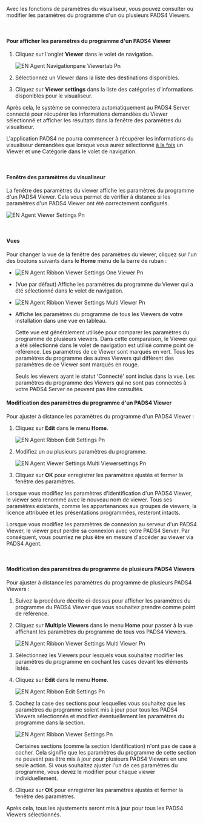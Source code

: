 Avec les fonctions de paramètres du visualiseur, vous pouvez consulter ou modifier les paramètres du programme d'un ou plusieurs PADS4 Viewers.

 

#### **Pour afficher les paramètres du programme d'un PADS4 Viewer**

1. Cliquez sur l'onglet **Viewer** dans le volet de navigation.

   ![EN Agent Navigationpane Viewertab Pn](/images/digital-signage/windows-applications/agent/remote-management-and-monitoring/EN-Agent-Navigationpane-Viewertab.png)
2. Sélectionnez un Viewer dans la liste des destinations disponibles.
3. Cliquez sur **Viewer settings** dans la liste des catégories d'informations disponibles pour le visualiseur.

Après cela, le système se connectera automatiquement au PADS4 Server connecté pour récupérer les informations demandées du Viewer sélectionné et afficher les résultats dans la fenêtre des paramètres du visualiseur.

<Warning>
  L'application PADS4 ne pourra commencer à récupérer les informations du visualiseur demandées que lorsque vous aurez sélectionné <u>à la fois</u> un Viewer et une Catégorie dans le volet de navigation.
</Warning>

 

#### **Fenêtre des paramètres du visualiseur**

La fenêtre des paramètres du viewer affiche les paramètres du programme d'un PADS4 Viewer. Cela vous permet de vérifier à distance si les paramètres d'un PADS4 Viewer ont été correctement configurés.

![EN Agent Viewer Settings Pn](/images/digital-signage/windows-applications/agent/remote-management-and-monitoring/EN-Agent-ViewerSettings.png)

 

#### **Vues**

Pour changer la vue de la fenêtre des paramètres du viewer, cliquez sur l'un des boutons suivants dans le **Home** menu de la barre de ruban :

* ![EN Agent Ribbon Viewer Settings One Viewer Pn](/images/digital-signage/windows-applications/agent/remote-management-and-monitoring/EN-Agent-Ribbon-ViewerSettings-OneViewer.png)

* (Vue par défaut) Affiche les paramètres du programme du Viewer qui a été sélectionné dans le volet de navigation.

* ![EN Agent Ribbon Viewer Settings Multi Viewer Pn](/images/digital-signage/windows-applications/agent/remote-management-and-monitoring/EN-Agent-Ribbon-ViewerSettings-MultiViewer.png)

* Affiche les paramètres du programme de tous les Viewers de votre installation dans une vue en tableau.

  Cette vue est généralement utilisée pour comparer les paramètres du programme de plusieurs viewers. Dans cette comparaison, le Viewer qui a été sélectionné dans le volet de navigation est utilisé comme point de référence. Les paramètres de ce Viewer sont marqués en vert. Tous les paramètres du programme des autres Viewers qui diffèrent des paramètres de ce Viewer sont marqués en rouge.

  <Note>
    Seuls les viewers ayant le statut 'Connecté' sont inclus dans la vue. Les paramètres du programme des Viewers qui ne sont pas connectés à votre PADS4 Server ne peuvent pas être consultés.
  </Note>

#### **Modification des paramètres du programme d'un PADS4 Viewer**

Pour ajuster à distance les paramètres du programme d'un PADS4 Viewer :

1. Cliquez sur **Edit** dans le menu **Home**.

   ![EN Agent Ribbon Edit Settings Pn](/images/digital-signage/windows-applications/agent/remote-management-and-monitoring/EN-Agent-Ribbon-EditSettings.png)
2. Modifiez un ou plusieurs paramètres du programme.

   ![EN Agent Viewer Settings Multi Viewersettings Pn](/images/digital-signage/windows-applications/agent/remote-management-and-monitoring/EN-Agent-ViewerSettings-MultiViewersettings.png)
3. Cliquez sur **OK** pour enregistrer les paramètres ajustés et fermer la fenêtre des paramètres.

Lorsque vous modifiez les paramètres d'identification d'un PADS4 Viewer, le viewer sera renommé avec le nouveau nom de viewer. Tous ses paramètres existants, comme les appartenances aux groupes de viewers, la licence attribuée et les présentations programmées, resteront intacts.

Lorsque vous modifiez les paramètres de connexion au serveur d'un PADS4 Viewer, le viewer peut perdre sa connexion avec votre PADS4 Server. Par conséquent, vous pourriez ne plus être en mesure d'accéder au viewer via PADS4 Agent.

 

#### **Modification des paramètres du programme de plusieurs PADS4 Viewers**

Pour ajuster à distance les paramètres du programme de plusieurs PADS4 Viewers :

1. Suivez la procédure décrite ci-dessus pour afficher les paramètres du programme du PADS4 Viewer que vous souhaitez prendre comme point de référence.
2. Cliquez sur **Multiple Viewers** dans le menu **Home** pour passer à la vue affichant les paramètres du programme de tous vos PADS4 Viewers.

   ![EN Agent Ribbon Viewer Settings Multi Viewer Pn](/images/digital-signage/windows-applications/agent/remote-management-and-monitoring/EN-Agent-Ribbon-ViewerSettings-MultiViewer.png)
3. Sélectionnez les Viewers pour lesquels vous souhaitez modifier les paramètres du programme en cochant les cases devant les éléments listés.
4. Cliquez sur **Edit** dans le menu **Home**.

   ![EN Agent Ribbon Edit Settings Pn](/images/digital-signage/windows-applications/agent/remote-management-and-monitoring/EN-Agent-Ribbon-EditSettings.png)
5. Cochez la case des sections pour lesquelles vous souhaitez que les paramètres du programme soient mis à jour pour tous les PADS4 Viewers sélectionnés et modifiez éventuellement les paramètres du programme dans la section.

   ![EN Agent Ribbon Viewer Settings Pn](/images/digital-signage/windows-applications/agent/remote-management-and-monitoring/EN-Agent-Ribbon-ViewerSettings.png)

   <Tip>
     Certaines sections (comme la section Identification) n'ont pas de case à cocher. Cela signifie que les paramètres du programme de cette section ne peuvent pas être mis à jour pour plusieurs PADS4 Viewers en une seule action. Si vous souhaitez ajuster l'un de ces paramètres du programme, vous devez le modifier pour chaque viewer individuellement.
   </Tip>
6. Cliquez sur **OK** pour enregistrer les paramètres ajustés et fermer la fenêtre des paramètres.

Après cela, tous les ajustements seront mis à jour pour tous les PADS4 Viewers sélectionnés.
